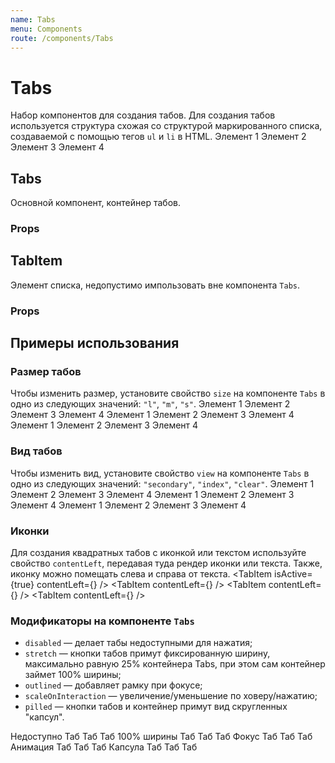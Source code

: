 ```yaml
---
name: Tabs
menu: Components
route: /components/Tabs
---
```





<ThemeSelect />
<TypoSelect />

# Tabs
Набор компонентов для создания табов.
Для создания табов используется структура схожая со структурой маркированного списка, создаваемой с помощью тегов ``ul`` и ``li`` в HTML.
<ThemeBackground showcase>
    <Tabs>
        <TabItem isActive={true}>Элемент 1</TabItem>
        <TabItem>Элемент 2</TabItem>
        <TabItem>Элемент 3</TabItem>
        <TabItem>Элемент 4</TabItem>
    </Tabs>
</ThemeBackground>

## Tabs
Основной компонент, контейнер табов.

### Props
<Props of={Tabs} />

## TabItem
Элемент списка, недопустимо импользовать вне компонента ``Tabs``.

### Props
<Props of={TabItem} />

## Примеры использования

### Размер табов
Чтобы изменить размер, установите свойство ``size`` на компоненте ``Tabs`` в одно из следующих значений: ``"l"``, ``"m"``, ``"s"``.
<Playground>
  <ThemeBackground spaced vertical>
    <Tabs size="l">
        <TabItem isActive={true}>Элемент 1</TabItem>
        <TabItem>Элемент 2</TabItem>
        <TabItem>Элемент 3</TabItem>
        <TabItem>Элемент 4</TabItem>
    </Tabs>
    <Tabs size="m">
        <TabItem isActive={true}>Элемент 1</TabItem>
        <TabItem>Элемент 2</TabItem>
        <TabItem>Элемент 3</TabItem>
        <TabItem>Элемент 4</TabItem>
    </Tabs>
    <Tabs size="s">
        <TabItem isActive={true}>Элемент 1</TabItem>
        <TabItem>Элемент 2</TabItem>
        <TabItem>Элемент 3</TabItem>
        <TabItem>Элемент 4</TabItem>
    </Tabs>
  </ThemeBackground>
</Playground>

### Вид табов
Чтобы изменить вид, установите свойство ``view`` на компоненте ``Tabs`` в одно из следующих значений:
``"secondary"``, ``"index"``, ``"clear"``.
<Playground>
  <ThemeBackground spaced vertical>
    <Tabs view="secondary">
        <TabItem isActive={true}>Элемент 1</TabItem>
        <TabItem>Элемент 2</TabItem>
        <TabItem>Элемент 3</TabItem>
        <TabItem>Элемент 4</TabItem>
    </Tabs>
    <Tabs view="index">
        <TabItem isActive={true}>Элемент 1</TabItem>
        <TabItem>Элемент 2</TabItem>
        <TabItem>Элемент 3</TabItem>
        <TabItem>Элемент 4</TabItem>
    </Tabs>
    <Tabs view="clear">
        <TabItem isActive={true}>Элемент 1</TabItem>
        <TabItem>Элемент 2</TabItem>
        <TabItem>Элемент 3</TabItem>
        <TabItem>Элемент 4</TabItem>
    </Tabs>
  </ThemeBackground>
</Playground>

### Иконки
Для создания квадратных табов с иконкой или текстом используйте свойство ``contentLeft``, передавая туда рендер иконки или текста.
Также, иконку можно помещать слева и справа от текста.
<Playground>
  <ThemeBackground>
    <Tabs>
        <TabItem isActive={true} contentLeft={<Icon icon="clock" size="s" />} />
        <TabItem contentLeft={<Icon icon="settings" size="s" />} />
        <TabItem contentLeft={<Icon icon="house" size="s" />} />
        <TabItem contentLeft={<Icon icon="trash" size="s" />} />
    </Tabs>
  </ThemeBackground>
</Playground>

### Модификаторы на компоненте ``Tabs``
* ``disabled`` — делает табы недоступными для нажатия;
* ``stretch`` — кнопки табов примут фиксированную ширину, максимально равную 25% контейнера Tabs, при этом сам контейнер займет 100% ширины;
* ``outlined`` — добавляет рамку при фокусе;
* ``scaleOnInteraction`` — увеличение/уменьшение по ховеру/нажатию;
* ``pilled`` — кнопки табов и контейнер примут вид скругленных "капсул".

<Playground>
  <ThemeBackground spaced vertical>
    <Tabs disabled>
        <TabItem isActive={true}>Недоступно</TabItem>
        <TabItem>Таб</TabItem>
        <TabItem>Таб</TabItem>
        <TabItem>Таб</TabItem>
    </Tabs>
    <Tabs stretch>
        <TabItem isActive={true}>100% ширины</TabItem>
        <TabItem>Таб</TabItem>
        <TabItem>Таб</TabItem>
        <TabItem>Таб</TabItem>
    </Tabs>
    <Tabs outlined>
        <TabItem isActive={true} tabIndex={1}>Фокус</TabItem>
        <TabItem tabIndex={2}>Таб</TabItem>
        <TabItem tabIndex={3}>Таб</TabItem>
        <TabItem tabIndex={4}>Таб</TabItem>
    </Tabs>
    <Tabs scaleOnInteraction>
        <TabItem isActive={true}>Анимация</TabItem>
        <TabItem>Таб</TabItem>
        <TabItem>Таб</TabItem>
        <TabItem>Таб</TabItem>
    </Tabs>
    <Tabs pilled>
        <TabItem isActive={true}>Капсула</TabItem>
        <TabItem>Таб</TabItem>
        <TabItem>Таб</TabItem>
        <TabItem>Таб</TabItem>
    </Tabs>
  </ThemeBackground>
</Playground>